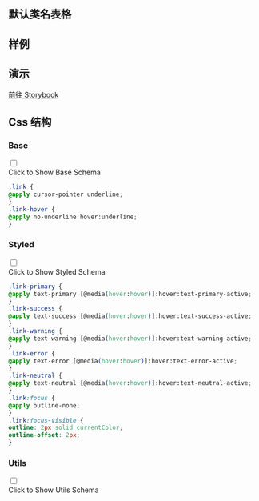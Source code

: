 
## 默认类名表格

<CssTable name="link" />

## 样例

<Demo></Demo>

## 演示

[前往 Storybook](https://story.ui.icebreaker.top/?path=/docs/navigation-link--docs)

## Css 结构


### Base

<div className="collapse">
<input type="checkbox" /> 
<div class="collapse-title px-0">
<span class="btn">Click to Show Base Schema</span>
</div>
<div class="collapse-content"> 

```css
.link {
@apply cursor-pointer underline;
}
.link-hover {
@apply no-underline hover:underline;
}
```

</div>
</div>

  

### Styled

<div className="collapse">
<input type="checkbox" /> 
<div class="collapse-title px-0">
<span class="btn">Click to Show Styled Schema</span>
</div>
<div class="collapse-content"> 

```css
.link-primary {
@apply text-primary [@media(hover:hover)]:hover:text-primary-active;
}
.link-success {
@apply text-success [@media(hover:hover)]:hover:text-success-active;
}
.link-warning {
@apply text-warning [@media(hover:hover)]:hover:text-warning-active;
}
.link-error {
@apply text-error [@media(hover:hover)]:hover:text-error-active;
}
.link-neutral {
@apply text-neutral [@media(hover:hover)]:hover:text-neutral-active;
}
.link:focus {
@apply outline-none;
}
.link:focus-visible {
outline: 2px solid currentColor;
outline-offset: 2px;
}
```

</div>
</div>

  

### Utils

<div className="collapse">
<input type="checkbox" /> 
<div class="collapse-title px-0">
<span class="btn">Click to Show Utils Schema</span>
</div>
<div class="collapse-content"> 

```css

```

</div>
</div>